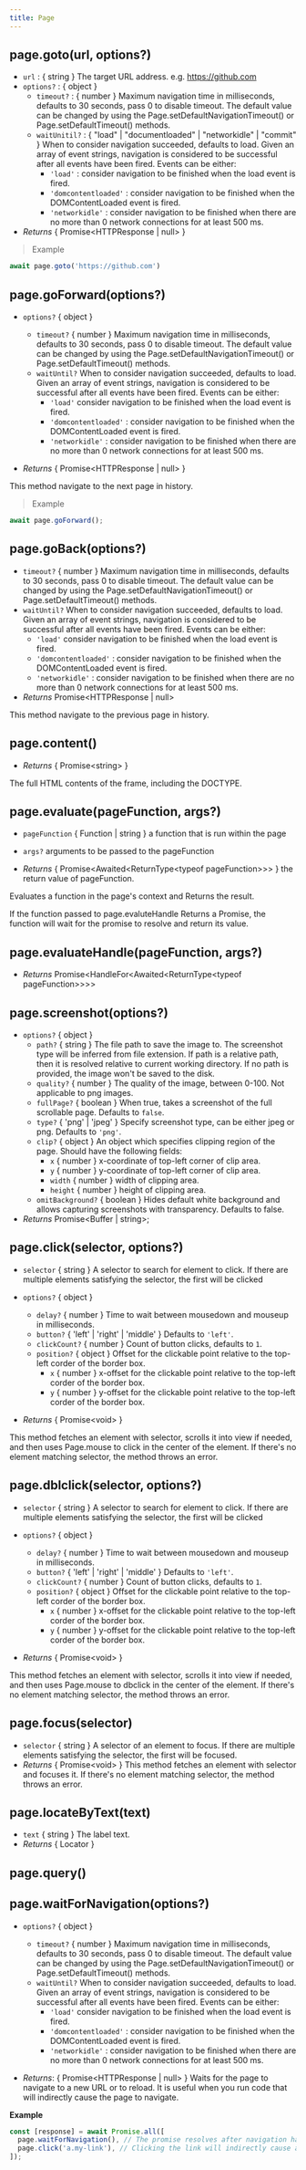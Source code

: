 ```yaml
---
title: Page
---
```


## page.goto(url, options?)
- `url` : <type>{ string }</type> The target URL address. e.g. https://github.com 
- `options?` : <type>{ object }</type>
  - `timeout?` : <type>{ number }</type> Maximum navigation time in milliseconds, defaults to 30 seconds, pass 0 to disable timeout. The default value can be changed by using the Page.setDefaultNavigationTimeout() or Page.setDefaultTimeout() methods.
  - `waitUnitil?` : <type>{ "load" | "documentloaded" | "networkidle" | "commit" }</type> When to consider navigation succeeded, defaults to load. Given an array of event strings, navigation is considered to be successful after all events have been fired. Events can be either:
    - `'load'` : consider navigation to be finished when the load event is fired.
    - `'domcontentloaded'` : consider navigation to be finished when the DOMContentLoaded event is fired.
    - `'networkidle'` : consider navigation to be finished when there are no more than 0 network connections for at least 500 ms.
- *Returns* <type>{ Promise<HTTPResponse | null> }</type>


> Example
```javascript
await page.goto('https://github.com')
```

## page.goForward(options?)
- `options?` <type>{ object }</type>
  - `timeout?` <type>{ number }</type> Maximum navigation time in milliseconds, defaults to 30 seconds, pass 0 to disable timeout. The default value can be changed by using the Page.setDefaultNavigationTimeout() or Page.setDefaultTimeout() methods.
  - `waitUntil?` When to consider navigation succeeded, defaults to load. Given an array of event strings, navigation is considered to be successful after all events have been fired. Events can be either:
    - `'load'` consider navigation to be finished when the load event is fired.
    - `'domcontentloaded'` : consider navigation to be finished when the DOMContentLoaded event is fired.
    - `'networkidle'` : consider navigation to be finished when there are no more than 0 network connections for at least 500 ms.

- *Returns* <type>{ Promise<HTTPResponse | null> }</type>

This method navigate to the next page in history.

> Example
```javascript
await page.goForward();
```

## page.goBack(options?)
 - `timeout?` <type>{ number }</type> Maximum navigation time in milliseconds, defaults to 30 seconds, pass 0 to disable timeout. The default value can be changed by using the Page.setDefaultNavigationTimeout() or Page.setDefaultTimeout() methods.
  - `waitUntil?` When to consider navigation succeeded, defaults to load. Given an array of event strings, navigation is considered to be successful after all events have been fired. Events can be either:
    - `'load'` consider navigation to be finished when the load event is fired.
    - `'domcontentloaded'` : consider navigation to be finished when the DOMContentLoaded event is fired.
    - `'networkidle'` : consider navigation to be finished when there are no more than 0 network connections for at least 500 ms.
- *Returns* Promise<HTTPResponse | null>

This method navigate to the previous page in history.

## page.content()

- *Returns* <type>{ Promise&lt;string&gt; }</type>

The full HTML contents of the frame, including the DOCTYPE.

## page.evaluate(pageFunction, args?)
- `pageFunction` <type>{ Function | string }</type> a function that is run within the page
- `args?` arguments to be passed to the pageFunction

- *Returns* <type>{ Promise&lt;Awaited&lt;ReturnType&lt;typeof pageFunction&gt;&gt;&gt; }</type> the return value of pageFunction.

Evaluates a function in the page's context and Returns the result.

If the function passed to page.evaluteHandle Returns a Promise, the function will wait for the promise to resolve and return its value.

## page.evaluateHandle(pageFunction, args?)
- *Returns* Promise&lt;HandleFor&lt;Awaited&lt;ReturnType&lt;typeof pageFunction&gt;&gt;&gt;&gt;

## page.screenshot(options?)
- `options?` <type>{ object }</type>
  - `path?` <type>{ string }</type>  The file path to save the image to. The screenshot type will be inferred from file extension. If path is a relative path, then it is resolved relative to current working directory. If no path is provided, the image won't be saved to the disk.
  - `quality?` <type>{ number }</type> The quality of the image, between 0-100. Not applicable to png images.
  - `fullPage?` <type>{ boolean }</type> When true, takes a screenshot of the full scrollable page. Defaults to `false`.
  - `type?` <type>{ 'png' | 'jpeg' }</type> Specify screenshot type, can be either jpeg or png. Defaults to `'png'`.
  - `clip?` <type>{ object }</type> An object which specifies clipping region of the page. Should have the following fields:
    - `x` <type>{ number }</type> x-coordinate of top-left corner of clip area.
    - `y`  <type>{ number }</type> y-coordinate of top-left corner of clip area.
    - `width` <type>{ number }</type> width of clipping area.
    - `height` <type>{ number }</type> height of clipping area.
  - `omitBackground?` <type>{ boolean }</type>  Hides default white background and allows capturing screenshots with transparency. Defaults to false.
- *Returns* Promise<Buffer | string>;

## page.click(selector, options?)
- `selector` <type>{ string }</type> A selector to search for element to click. If there are multiple elements satisfying the selector, the first will be clicked
- `options?` <type>{ object }</type>
  -  `delay?` <type>{ number }</type> Time to wait between mousedown and mouseup in milliseconds.
  - `button?` <type>{ 'left' | 'right' | 'middle' }</type> Defaults to `'left'`.
  - `clickCount?` <type>{ number }</type> Count of button clicks, defaults to `1`.
  - `position?` <type>{ object }</type> Offset for the clickable point relative to the top-left corder of the border box.
    - `x` <type>{ number }</type> x-offset for the clickable point relative to the top-left corder of the border box.
    - `y` <type>{ number }</type> y-offset for the clickable point relative to the top-left corder of the border box.

- *Returns* <type>{ Promise&lt;void&gt; }</type>

This method fetches an element with selector, scrolls it into view if needed, and then uses Page.mouse to click in the center of the element. If there's no element matching selector, the method throws an error.

## page.dblclick(selector, options?)
- `selector` <type>{ string }</type> A selector to search for element to click. If there are multiple elements satisfying the selector, the first will be clicked
- `options?` <type>{ object }</type>
  -  `delay?` <type>{ number }</type> Time to wait between mousedown and mouseup in milliseconds.
  - `button?` <type>{ 'left' | 'right' | 'middle' }</type> Defaults to `'left'`.
  - `clickCount?` <type>{ number }</type> Count of button clicks, defaults to `1`.
  - `position?` <type>{ object }</type> Offset for the clickable point relative to the top-left corder of the border box.
    - `x` <type>{ number }</type> x-offset for the clickable point relative to the top-left corder of the border box.
    - `y` <type>{ number }</type> y-offset for the clickable point relative to the top-left corder of the border box.

- *Returns* <type>{ Promise&lt;void&gt; }</type>

This method fetches an element with selector, scrolls it into view if needed, and then uses Page.mouse to dbclick in the center of the element. If there's no element matching selector, the method throws an error.

## page.focus(selector)
- `selector` <type>{ string }</type> A selector of an element to focus. If there are multiple elements satisfying the selector, the first will be focused.
- *Returns* <type>{ Promise&lt;void&gt; }</type>
This method fetches an element with selector and focuses it. If there's no element matching selector, the method throws an error.

## page.locateByText(text)
- `text` <type>{ string }</type> The label text.
- *Returns* <type>{ Locator }</type>

### 

## page.query()

## page.waitForNavigation(options?)
- `options?` <type>{ object }</type>
  - `timeout?` <type>{ number }</type> Maximum navigation time in milliseconds, defaults to 30 seconds, pass 0 to disable timeout. The default value can be changed by using the Page.setDefaultNavigationTimeout() or Page.setDefaultTimeout() methods.
  - `waitUntil?` When to consider navigation succeeded, defaults to load. Given an array of event strings, navigation is considered to be successful after all events have been fired. Events can be either:
    - `'load'` consider navigation to be finished when the load event is fired.
    - `'domcontentloaded'` : consider navigation to be finished when the DOMContentLoaded event is fired.
    - `'networkidle'` : consider navigation to be finished when there are no more than 0 network connections for at least 500 ms.
    
- *Returns*: <type>{ Promise<HTTPResponse | null> }</type>
Waits for the page to navigate to a new URL or to reload. It is useful when you run code that will indirectly cause the page to navigate.

**Example**
```javascript
const [response] = await Promise.all([
  page.waitForNavigation(), // The promise resolves after navigation has finished
  page.click('a.my-link'), // Clicking the link will indirectly cause a navigation
]);
```
